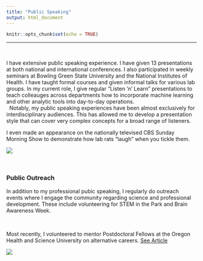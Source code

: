 ```yaml
---
title: "Public Speaking"
output: html_document
---
```


```r
knitr::opts_chunk$set(echo = TRUE)
```
---
&nbsp;
&nbsp;


  I have extensive public speaking experience.  I have given 13 presentations at both national and international conferences.  I also participated in weekly seminars at Bowling Green State University and the National Institutes of Health.  I have taught formal courses and given informal talks for various lab groups. In my current role, I give regular "Listen 'n' Learn" presentations to teach colleauges across departments how to incorporate machine learning and other analytic tools into day-to-day operations.  
  &nbsp;
  Notably, my public speaking experiences have been almost exclusively for interdisciplinary audiences. This has allowed me to develop a presentation style that can cover very complex concepts for a broad range of listeners. 
  
  I even made an appearance on the nationally televised CBS Sunday Morning Show to demonstrate how lab rats "laugh" when you tickle them.  
	

[![](/Users/emily.webber/Dropbox/Website Dropbox 2/Website/news.bmp)](http://www.cbsnews.com/news/a-surprising-look-at-rats/)

&nbsp;
&nbsp;


### Public Outreach

  In addition to my professional pubic speaking, I regularly do outreach events where I engage the community regarding science and professional development.  These include volunteering for STEM in the Park and Brain Awareness Week.  
  
&nbsp;
&nbsp;

Most recently, I volunteered to mentor Postdoctoral Fellows at the Oregon Health and Science University on alternative careers.  [See Article](https://www.ohsu.edu/xd/education/schools/school-of-medicine/news-and-events/postdocs-outside-academia.cfm)

[![](/Users/emily.webber/Dropbox/Website Dropbox 2/Website/SOM.jpg)](https://www.ohsu.edu/xd/education/schools/school-of-medicine/news-and-events/postdocs-outside-academia.cfm)




<link rel="stylesheet" href="style.css" type="text/css" />
<script>
  (function(i,s,o,g,r,a,m){i['GoogleAnalyticsObject']=r;i[r]=i[r]||function(){
  (i[r].q=i[r].q||[]).push(arguments)},i[r].l=1*new Date();a=s.createElement(o),
  m=s.getElementsByTagName(o)[0];a.async=1;a.src=g;m.parentNode.insertBefore(a,m)
  })(window,document,'script','https://www.google-analytics.com/analytics.js','ga');

  ga('create', 'UA-91308049-1', 'auto');
  ga('send', 'pageview');

</script>



<!-- Go to www.addthis.com/dashboard to customize your tools --> <script type="text/javascript" src="//s7.addthis.com/js/300/addthis_widget.js#pubid=ra-589036a8549be1ce"></script>
